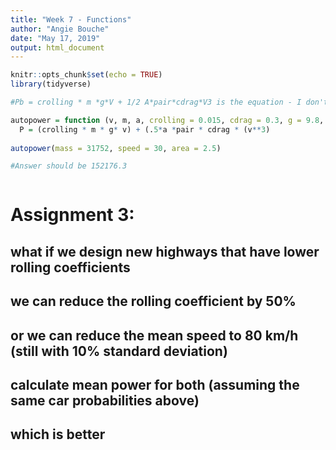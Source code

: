 ```yaml
---
title: "Week 7 - Functions"
author: "Angie Bouche"
date: "May 17, 2019"
output: html_document
---
```


```r
knitr::opts_chunk$set(echo = TRUE)
library(tidyverse)
```

```r
#Pb = crolling * m *g*V + 1/2 A*pair*cdrag*V3 is the equation - I don't think this equation works though

autopower = function (v, m, a, crolling = 0.015, cdrag = 0.3, g = 9.8, pair= 1.2) {
  P = (crolling * m * g* v) + (.5*a *pair * cdrag * (v**3)                                                         return(P)}
  
autopower(mass = 31752, speed = 30, area = 2.5)

#Answer should be 152176.3  



```

# Assignment 3:
## what if we design new highways that have lower rolling coefficients 
## we can reduce the rolling coefficient by 50%
## or we can reduce the mean speed to 80 km/h (still with 10% standard deviation)
## calculate mean power for both (assuming the same car probabilities above)
## which is better
